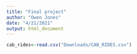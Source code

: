 ```yaml
---
title: "Final project"
author: "Owen Jones"
date: "4/21/2021"
output: html_document
---
```


```r
cab_rides<-read.csv("Downloads/CAB_RIDES.csv")

```

